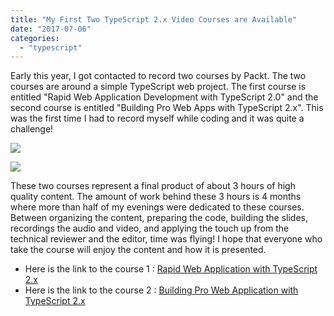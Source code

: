 ```yaml
---
title: "My First Two TypeScript 2.x Video Courses are Available"
date: "2017-07-06"
categories:
  - "typescript"
---
```


Early this year, I got contacted to record two courses by Packt. The two courses are around a simple TypeScript web project. The first course is entitled "Rapid Web Application Development with TypeScript 2.0" and the second course is entitled "Building Pro Web Apps with TypeScript 2.x". This was the first time I had to record myself while coding and it was quite a challenge!

![](/images/blog/V06944_MockupCover.jpg)

![](/images/blog/V07749_MockupCover.png)

These two courses represent a final product of about 3 hours of high quality content. The amount of work behind these 3 hours is 4 months where more than half of my evenings were dedicated to these courses. Between organizing the content, preparing the code, building the slides, recordings the audio and video, and applying the touch up from the technical reviewer and the editor, time was flying! I hope that everyone who take the course will enjoy the content and how it is presented.

- Here is the link to the course 1 : [Rapid Web Application with TypeScript 2.x](https://www.packtpub.com/application-development/rapid-web-application-development-typescript-2x-video) 
- Here is the link to the course 2 : [Building Pro Web Application with TypeScript 2.x](https://www.packtpub.com/application-development/building-pro-web-apps-typescript-2x-video)
